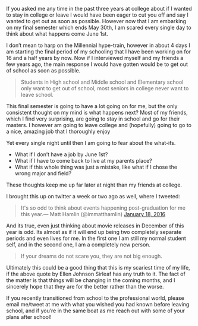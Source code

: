 If you asked me any time in the past three years at college about if I wanted to stay in college or leave I would have been eager to cut you off and say I wanted to get out as soon as possible. However now that I am embarking on my final semester which ends May 30th, I am scared every single day to think about what happens come June 1st.

I don’t mean to harp on the Millennial hype-train, however in about 4 days I am starting the final period of my schooling that I have been working on for 16 and a half years by now. Now if I interviewed myself and my friends a few years ago, the main response I would have gotten would be to get out of school as soon as possible.

> Students in High school and Middle school and Elementary school only want to get out of school, most seniors in college never want to leave school.

This final semester is going to have a lot going on for me, but the only consistent thought on my mind is what happens next? Most of my friends, which I find very surprising, are going to stay in school and go for their masters. I however am going to leave college and (hopefully) going to go to a nice, amazing job that I thoroughly enjoy


Yet every single night until then I am going to fear about the what-ifs.  

* What if I don’t have a job by June 1st?
* What if I have to come back to live at my parents place?
* What if this whole thing was just a mistake, like what if I chose the wrong major and field?

These thoughts keep me up far later at night than my friends at college.


I brought this up on twitter a week or two ago as well, where I tweeted:
<blockquote class="twitter-tweet tw-align-center" lang="en"><p lang="en" dir="ltr">It&#39;s so odd to think about events happening post-graduation for me this year.&mdash; Matt Hamlin (@immatthamlin) <a href="https://twitter.com/immatthamlin/status/688932733490343938">January 18, 2016</a></p></blockquote>
<script async src="//platform.twitter.com/widgets.js" charset="utf-8"></script>

And its true, even just thinking about movie releases in December of this year is odd. Its almost as if it will end up being two completely separate periods and even lives for me. In the first one I am still my normal student self, and in the second one, I am a completely new person.

> If your dreams do not scare you, they are not big enough.

Ultimately this could be a good thing that this is my scariest time of my life, if the above quote by Ellen Johnson Sirleaf has any truth to it. The fact of the matter is that things will be changing in the coming months, and I sincerely hope that they are for the better rather than the worse.


If you recently transitioned from school to the professional world, please email me/tweet at me with what you wished you had known before leaving school, and if you’re in the same boat as me reach out with some of your plans after school!
